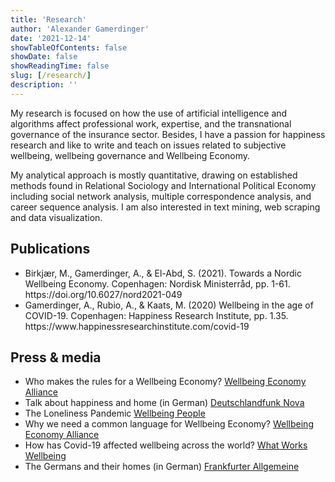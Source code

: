 ```yaml
---
title: 'Research'
author: 'Alexander Gamerdinger'
date: '2021-12-14'
showTableOfContents: false
showDate: false
showReadingTime: false
slug: [/research/]
description: ''
---
```


My research is focused on how the use of artificial intelligence and algorithms affect professional work, expertise, and the transnational governance of the insurance sector. Besides, I have a passion for happiness research and like to write and teach on issues related to subjective wellbeing, wellbeing governance and Wellbeing Economy.

My analytical approach is mostly quantitative, drawing on established methods found in Relational Sociology and International Political Economy including social network analysis, multiple correspondence analysis, and career sequence analysis. I am also interested in text mining, web scraping and data visualization.

## Publications 

* Birkjær, M., Gamerdinger, A., & El-Abd, S. (2021). Towards a Nordic Wellbeing Economy. Copenhagen: Nordisk Ministerråd, pp. 1-61. https://doi.org/10.6027/nord2021-049
* Gamerdinger, A., Rubio, A., & Kaats, M. (2020) Wellbeing in the age of COVID-19. Copenhagen: Happiness Research Institute, pp. 1.35. https://www.happinessresearchinstitute.com/covid-19

## Press & media 

* Who makes the rules for a Wellbeing Economy? [Wellbeing Economy Alliance](https://weall.org/who-makes-the-rules-for-a-wellbeing-economy)
* Talk about happiness and home (in German) [Deutschlandfunk Nova](https://www.deutschlandfunknova.de/beitrag/wohnen-unser-traum-vom-eigenheim-lebt)
* The Loneliness Pandemic [Wellbeing People](https://www.youtube.com/watch?v=P9lXf1QTjSM)
* Why we need a common language for Wellbeing Economy? [Wellbeing Economy Alliance](https://weall.org/why-we-need-a-common-language-for-wellbeing-economy)
* How has Covid-19 affected wellbeing across the world? [What Works Wellbeing ](https://weall.org/why-we-need-a-common-language-for-wellbeing-economy)
* The Germans and their homes (in German) [Frankfurter Allgemeine](https://www.faz.net/aktuell/wirtschaft/gluecks-studie-die-deutschen-lieben-ihre-haeuser-16255243.html)





